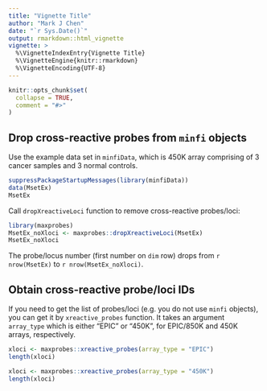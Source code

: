 ```yaml
---
title: "Vignette Title"
author: "Mark J Chen"
date: "`r Sys.Date()`"
output: rmarkdown::html_vignette
vignette: >
  %\VignetteIndexEntry{Vignette Title}
  %\VignetteEngine{knitr::rmarkdown}
  %\VignetteEncoding{UTF-8}
---
```


```r
knitr::opts_chunk$set(
  collapse = TRUE,
  comment = "#>"
)
```

## Drop cross-reactive probes from `minfi` objects

Use the example data set in `minfiData`, which is 450K array comprising of 3 cancer samples and 3 normal controls.

```r
suppressPackageStartupMessages(library(minfiData))
data(MsetEx)
MsetEx
```

Call `dropXreactiveLoci` function to remove cross-reactive probes/loci:

```r
library(maxprobes)
MsetEx_noXloci <- maxprobes::dropXreactiveLoci(MsetEx)
MsetEx_noXloci
```

The probe/locus number (first number on `dim` row) drops from `r nrow(MsetEx)` to `r nrow(MsetEx_noXloci)`.

## Obtain cross-reactive probe/loci IDs

If you need to get the list of probes/loci (e.g. you do not use `minfi` objects), you can get it by `xreactive_probes` function. It takes an argument `array_type` which is either "EPIC" or "450K", for EPIC/850K and 450K arrays, respectively.

```r
xloci <- maxprobes::xreactive_probes(array_type = "EPIC")
length(xloci)

xloci <- maxprobes::xreactive_probes(array_type = "450K")
length(xloci)
```

